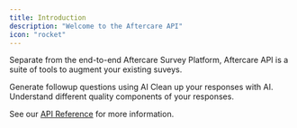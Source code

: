 ```yaml
---
title: Introduction
description: "Welcome to the Aftercare API"
icon: "rocket"
---
```


Separate from the end-to-end Aftercare Survey Platform, Aftercare API is a suite of tools to augment your existing suveys. 

<CardGroup cols={2}>
  <Card title="AI Followup Generation" icon="message-question" href="/followups">
    Generate followup questions using AI
  </Card>
  <Card title="AI Response Quality Analysis" icon="ballot-check" href="/api-reference/data-quality/evaluate">
   Clean up your responses with AI. Understand different quality components of your responses.
  </Card>
</CardGroup>

See our [API Reference](/api-reference/introduction) for more information.
